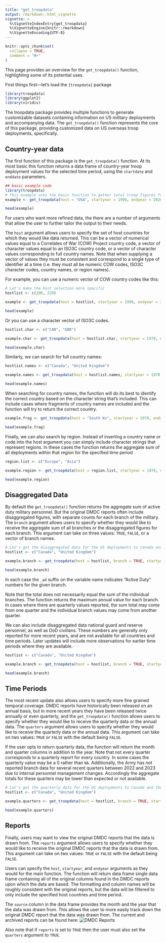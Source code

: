 ```yaml
---
title: "get_troopdata"
output: rmarkdown::html_vignette
vignette: >
  %\VignetteIndexEntry{get_troopdata}
  %\VignetteEngine{knitr::rmarkdown}
  %\VignetteEncoding{UTF-8}
---
```


```r
knitr::opts_chunk$set(
  collapse = TRUE,
  comment = "#>"
)

```

This page provides an overview for the `get_troopdata()` function, highlighting some of its potential uses.

First things first—let's load the `{troopdata}` package


```r
library(troopdata)
library(ggplot2)
library(viridis)
```

The troopdata package provides multiple functions to generate customizable datasets containing information on US military deployments and accompanying data. The `get_troopdata()` function represents the core of this package, providing customized data on US overseas troop deployments, specifically.


## Country-year data

The first function of this package is the `get_troopdata()` function. At its most basic this function returns a data frame of country-year troop deployment values for the selected time period, using the `startdate` and `enddate` parameters.

```r
## basic example code
library(troopdata)
# This example uses the basic function to gather total troop figures for all countries from 1990 to 2020
example <- get_troopdata(host = "USA", startyear = 1990, endyear = 2020)

head(example)

```


For users who want more refined data, the there are a number of arguments that allow the user to further tailor the output to their needs.

The `host` argument allows users to specify the set of host countries for which they would like data returned. This can be a vector of numerical values equal to a Correlates of War (COW) Project country code, a vector of character values equal to an ISO3C country code, or a vector of character values corresponding to full country names. Note that when supplying a vector of values they must be consistent and correspond to a single type of identifier at a time (i.e. they must all be numeric COW codes, ISO3C character codes, country names, or region names).

For example, you can use a numeric vector of COW country codes like this:

```r

# Let's make the host selection more specific
hostlist <- c(200, 220)

example <- get_troopdata(host = hostlist, startyear = 1990, endyear = 2020)

head(example)

```

Or you can use a character vector of ISO3C codes.

```r

hostlist.char <- c("CAN", "GBR")

example.char <- get_troopdata(host = hostlist.char, startyear = 1970, endyear = 2020)

head(example.char)

```

Similarly, we can search for full country names:

```r
hostlist.names <- c("Canada", "United Kingdom")

example.names <- get_troopdata(host = hostlist.names, startyear = 1970, endyear = 2020)

head(example.names)

```

When searching for country names, the function will do its best to identify the correct country based on the character string that's included. This can include cases where fragments of country names are included and the function will try to return the correct country. 

```r

example.frag <- get_troopdata(host = "South Ko", startyear = 1970, endyear = 2020)

head(example.frag)

```


Finally, we can also search by region. Instead of inserting a country name or code into the host argument you can simply include character strings that represent regions. In these cases the function returns the aggregate sum of all deployments within that region for the specified time period

```r

region.list <- c("Europe", "Asia")

example.region <- get_troopdata(host = region.list, startyear = 1970, endyear = 2020)

head(example.region)

```



## Disaggregated Data

By default the `get_troopdata()` function returns the aggregate sum of active duty military personnel. But the original DMDC reports often include disaggregated figures, with separate counts for each branch of the military. The `branch` argument allows users to specify whether they would like to receive the aggregate sum of all branches or the disaggregated figures for each branch. This argument can take on three values: `TRUE`, `FALSE`, or a vector of branch names. 

```r

# Let's get the disaggregated data for the US deployments to Canada and the UK
hostlist <- c("Canada", "United Kingdom")

example.branch <- get_troopdata(host = hostlist, branch = TRUE, startyear = 1970, endyear = 2020)

head(example.branch)


```

In each case the `_ad` suffix on the variable name indicates "Active Duty" numbers for the given branch.

Note that the total does not necessarily equal the sum of the individual branches. The function returns the maximum annual value for each branch. In cases where there are quarterly values reported, the sum total may come from one quarter and the individual branch values may come from another quarter.

We can also include disaggregated data national guard and reserve personnel, as well as DoD civilians. These numbers are generally only reported for more recent years, and are not available for all countries and time periods. Later updates will include more observations for earlier time periods where they are available.

```r

hostlist <- c("Canada", "United Kingdom")

example.branch <- get_troopdata(host = hostlist, branch = TRUE, startyear = 1970, endyear = 2020, guard_reserve = TRUE, civilians = TRUE)

head(example.branch)

```


## Time Periods

The most recent update also allows users to specify more fine grained temporal coverage. DMDC reports have historically been released on an annual basis, but in more recent years they have been released twice annually or even quarterly, and the `get_troopdata()` function allows users to specify whether they would like to receive the quarterly data or the annual data. The `quarters` argument allows users to specify whether they would like to receive the quarterly data or the annual data. This argument can take on two values: `TRUE` or `FALSE` with the default being `FALSE`. 

If the user opts to return quarterly data, the function will return the month and quarter columns in addition to the year. Note that not every quarter corresponds to a quarterly report for every country. In some cases the quarterly value may be a 0 rather than `NA`. Additionally, the Army has not reported branch data for several recent quarters between 2022 and 2023 due to internal personnel management changes. Accordingly the aggregate totals for these quarters may be lower than expected or not available. 



```r

# Let's get the quarterly data for the US deployments to Canada and the UK
hostlist <- c("Canada", "United Kingdom")

example.quarters <- get_troopdata(host = hostlist, branch = TRUE, startyear = 2015, endyear = 2022, quarters = TRUE)

head(example.quarters)

```


## Reports

Finally, users may want to view the original DMDC reports that the data is drawn from. The `reports` argument allows users to specify whether they would like to receive the original DMDC reports that the data is drawn from. This argument can take on two values: `TRUE` or `FALSE` with the default being `FALSE`.

Users can specify the `host`, `startyear`, and `endyear` arguments as they would for the main function. The function will return data frame single data frame containing all of the original columns found in the DMDC reports upon which the data are based. The formatting and column names will be roughly consistent with the original reports, but the data will be filtered to only include the specified host countries and time period. 

The `source` column in the data frame provides the month and the year that the data was drawn from. This allows the user to more easily track down the original DMDC report that the data was drawn from. The current and archived reports can be found here: ![DMDC Reports](https://dwp.dmdc.osd.mil/dwp/app/dod-data-reports/workforce-reports)

Also note that if `reports` is set to `TRUE` then the user must also set the `quarters` argument to `TRUE`. 

